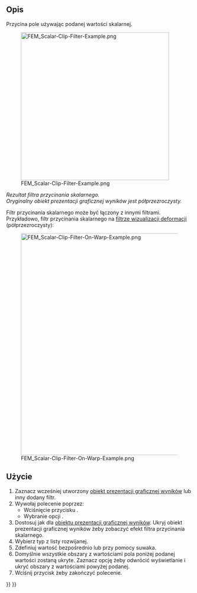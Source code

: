 <languages/>

{{Docnav
|[[FEM_PostFilterWarp/pl|Filtr wizualizacji deformacji]]
|[[FEM_PostFilterCutFunction/pl|Filtr cięcia funkcją]]
|[[FEM_Workbench/pl|środowisko pracy MES]]
|IconL=FEM_PostFilterWarp.svg
|IconR=FEM_PostFilterCutFunction.svg
|IconC=Workbench_FEM.svg
}}

{{GuiCommand/pl
|Name=FEM PostFilterClipScalar
|Name/pl=MES: Filtr przycinania skalarnego
|MenuLocation=Wyniki → Filtr przycinania skalarnego
|Workbenches=[[FEM_Workbench/pl|MES]]
|SeeAlso=[[FEM_PostPipelineFromResult/pl|Prezentacja graficzna wyników]], [[FEM_tutorial/pl|Poradnik MES]]
}}

<span id="Description"></span>
==Opis==

Przycina pole używając podanej wartości skalarnej.

[[File:FEM_Scalar-Clip-Filter-Example.png|400px]]

''Rezultat filtra przycinania skalarnego.</br>Oryginalny obiekt prezentacji graficznej wyników jest półprzezroczysty.''

Filtr przycinania skalarnego może być łączony z innymi filtrami. Przykładowo, filtr przycinania skalarnego na [[FEM_PostFilterWarp/pl|filtrze wizualizacji deformacji]] (półprzezroczysty):

[[File:FEM_Scalar-Clip-Filter-On-Warp-Example.png|600px]]

<span id="Usage"></span>
==Użycie==

# Zaznacz wcześniej utworzony [[FEM_PostPipelineFromResult/pl|obiekt prezentacji graficznej wyników]] lub inny dodany filtr.
# Wywołaj polecenie poprzez:
#* Wciśnięcie przycisku {{Button|[[Image:FEM_PostFilterClipScalar.svg|16px]] '''Filtr przycinania skalarnego'''}}.
#* Wybranie opcji {{MenuCommand|Wyniki → [[Image:FEM_PostFilterClipScalar.svg|16px]] Filtr przycinania skalarnego}}.
# Dostosuj {{MenuCommand|Opcje wyświetlania wyników}} jak dla [[FEM_PostPipelineFromResult/pl|obiektu prezentacji graficznej wyników]]. Ukryj obiekt prezentacji graficznej wyników żeby zobaczyć efekt filtra przycinania skalarnego.
# Wybierz typ {{MenuCommand|Skalar}} z listy rozwijanej.
# Zdefiniuj wartość {{MenuCommand|Skalar do przycinania}} bezpośrednio lub przy pomocy suwaka.
# Domyślnie wszystkie obszary z wartościami pola poniżej podanej wartości zostaną ukryte. Zaznacz opcję {{MenuCommand|Przytnij na drugą stronę}} żeby odwrócić wyświetlanie i ukryć obszary z wartościami powyżej podanej.
# Wciśnij przycisk {{Button|OK}} żeby zakończyć polecenie.


{{Docnav
|[[FEM_PostFilterWarp/pl|Filtr wizualizacji deformacji]]
|[[FEM_PostFilterCutFunction/pl|Filtr cięcia funkcją]]
|[[FEM_Workbench/pl|środowisko pracy MES]]
|IconL=FEM_PostFilterWarp.svg
|IconR=FEM_PostFilterCutFunction.svg
|IconC=Workbench_FEM.svg
}}

{{FEM Tools navi{{#translation:}}}}
{{Userdocnavi{{#translation:}}}}
{{clear}}